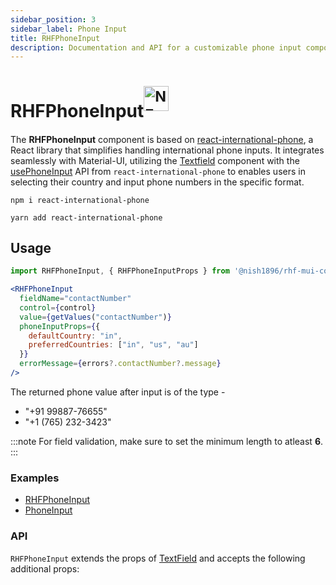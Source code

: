 ```yaml
---
sidebar_position: 3
sidebar_label: Phone Input
title: RHFPhoneInput
description: Documentation and API for a customizable phone input components with international number support.
---
```



# RHFPhoneInput<sup><img src={NewImg} alt="NEW" height="40" /></sup>

The **RHFPhoneInput** component is based on [react-international-phone](https://www.npmjs.com/package/react-international-phone),
a React library that simplifies handling international phone inputs.
It integrates seamlessly with Material-UI, utilizing the [Textfield](https://mui.com/material-ui/react-text-field/)
component with the [usePhoneInput](https://react-international-phone.vercel.app/docs/Advanced%20Usage/usePhoneInput)
API from `react-international-phone` to enables users in selecting
their country and input phone numbers in the specific format.

```
npm i react-international-phone
```

```
yarn add react-international-phone
```

## Usage

```js
import RHFPhoneInput, { RHFPhoneInputProps } from '@nish1896/rhf-mui-components/misc/phone-input';
```

```jsx
<RHFPhoneInput
  fieldName="contactNumber"
  control={control}
  value={getValues("contactNumber")}
  phoneInputProps={{
    defaultCountry: "in",
    preferredCountries: ["in", "us", "au"]
  }}
  errorMessage={errors?.contactNumber?.message}
/>
```

The returned phone value after input is of the type -
- "+91 99887-76655"
- "+1 (765) 232-3423"

:::note
For field validation, make sure to set the minimum length to atleast **6**.
:::

### Examples
- [RHFPhoneInput](https://rhf-mui-components-examples.netlify.app/miscellaneous-components)
- [PhoneInput](https://react-international-phone-storybook.vercel.app/?path=/story/phoneinput--default)

### API
`RHFPhoneInput` extends the props of [TextField](https://mui.com/material-ui/api/text-field/)
and accepts the following additional props:

<RHFPhoneInputPropsTable />